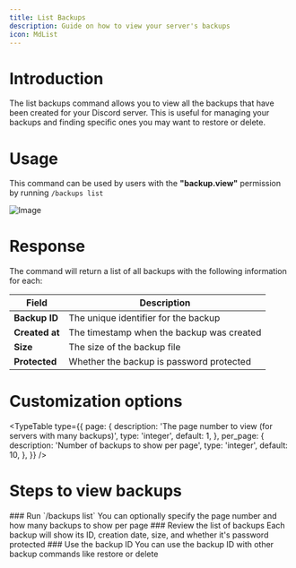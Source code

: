 ```yaml
---
title: List Backups
description: Guide on how to view your server's backups
icon: MdList
---
```


# Introduction

The list backups command allows you to view all the backups that have been created for your Discord server. This is useful for managing your backups and finding specific ones you may want to restore or delete.

# Usage

This command can be used by users with the **"backup.view"** permission by running `/backups list`

![Image](/backup-list.png)

# Response

The command will return a list of all backups with the following information for each:

| Field             | Description                                                                  |
|-------------------|------------------------------------------------------------------------------|
| **Backup ID**     | The unique identifier for the backup                                         |
| **Created at**    | The timestamp when the backup was created                                    |
| **Size**          | The size of the backup file                                                  |
| **Protected**     | Whether the backup is password protected                                      |

# Customization options

<TypeTable
  type={{
    page: {
      description: 'The page number to view (for servers with many backups)',
      type: 'integer',
      default: 1,
    },
    per_page: {
      description: 'Number of backups to show per page',
      type: 'integer',
      default: 10,
    },
  }}
/>

# Steps to view backups

<Steps>
 <Step>
### Run `/backups list`
You can optionally specify the page number and how many backups to show per page
 </Step>
 <Step>
### Review the list of backups
Each backup will show its ID, creation date, size, and whether it's password protected
 </Step>
 <Step>
### Use the backup ID
You can use the backup ID with other backup commands like restore or delete
 </Step>
</Steps>
